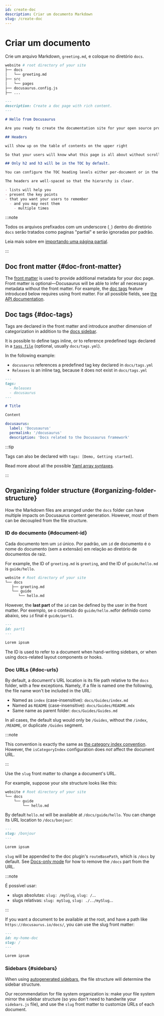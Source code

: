 ```yaml
---
id: create-doc
description: Criar um documento Markdown
slug: /create-doc
---
```


# Criar um documento

Crie um arquivo Markdown, `greeting.md`, e coloque no diretório `docs`.

```bash
website # root directory of your site
├── docs
│   └── greeting.md
├── src
│   └── pages
├── docusaurus.config.js
├── ...
```

```md
---
description: Create a doc page with rich content.
---

# Hello from Docusaurus

Are you ready to create the documentation site for your open source project?

## Headers

will show up on the table of contents on the upper right

So that your users will know what this page is all about without scrolling down or even without reading too much.

## Only h2 and h3 will be in the TOC by default.

You can configure the TOC heading levels either per-document or in the theme configuration.

The headers are well-spaced so that the hierarchy is clear.

- lists will help you
- present the key points
- that you want your users to remember
  - and you may nest them
    - multiple times
```

:::note

Todos os arquivos prefixados com um underscore (`_`) dentro do diretório `docs` serão tratados como paginas "partial" e serão ignoradas por padrão.

Leia mais sobre em [importando uma página partial](../markdown-features/markdown-features-react.mdx#importing-markdown).

:::

## Doc front matter {#doc-front-matter}

The [front matter](../markdown-features/markdown-features-intro.mdx#front-matter) is used to provide additional metadata for your doc page. Front matter is optional—Docusaurus will be able to infer all necessary metadata without the front matter. For example, the [doc tags](#doc-tags) feature introduced below requires using front matter. For all possible fields, see [the API documentation](../../api/plugins/plugin-content-docs.mdx#markdown-front-matter).

## Doc tags {#doc-tags}

Tags are declared in the front matter and introduce another dimension of categorization in addition to the [docs sidebar](./sidebar/index.mdx).

It is possible to define tags inline, or to reference predefined tags declared in a [`tags file`](../../api/plugins/plugin-content-docs.mdx#tags-file) (optional, usually `docs/tags.yml`).

In the following example:

- `docusaurus` references a predefined tag key declared in `docs/tags.yml`
- `Releases` is an inline tag, because it does not exist in `docs/tags.yml`

```md title="docs/my-doc.md"
---
tags:
  - Releases
  - docusaurus
---

# Title

Content
```

```yml title="docs/tags.yml"
docusaurus:
  label: 'Docusaurus'
  permalink: '/docusaurus'
  description: 'Docs related to the Docusaurus framework'
```

:::tip

Tags can also be declared with `tags: [Demo, Getting started]`.

Read more about all the possible [Yaml array syntaxes](https://www.w3schools.io/file/yaml-arrays/).

:::

## Organizing folder structure {#organizing-folder-structure}

How the Markdown files are arranged under the `docs` folder can have multiple impacts on Docusaurus content generation. However, most of them can be decoupled from the file structure.

### ID do documento {#document-id}

Cada documento tem um `id` único. Por padrão, um `id` de documento é o nome do documento (sem a extensão) em relação ao diretório de documentos de raiz.

For example, the ID of `greeting.md` is `greeting`, and the ID of `guide/hello.md` is `guide/hello`.

```bash
website # Root directory of your site
└── docs
   ├── greeting.md
   └── guide
      └── hello.md
```

However, the **last part** of the `id` can be defined by the user in the front matter. Por exemplo, se o conteúdo do `guide/hello.md`for definido como abaixo, seu `id` final é `guide/part1`.

```md
---
id: part1
---

Lorem ipsum
```

The ID is used to refer to a document when hand-writing sidebars, or when using docs-related layout components or hooks.

### Doc URLs {#doc-urls}

By default, a document's URL location is its file path relative to the `docs` folder, with a few exceptions. Namely, if a file is named one the following, the file name won't be included in the URL:

- Named as `index` (case-insensitive): `docs/Guides/index.md`
- Named as `README` (case-insensitive): `docs/Guides/README.mdx`
- Same name as parent folder: `docs/Guides/Guides.md`

In all cases, the default slug would only be `/Guides`, without the `/index`, `/README`, or duplicate `/Guides` segment.

:::note

This convention is exactly the same as [the category index convention](./sidebar/autogenerated.mdx#category-index-convention). However, the `isCategoryIndex` configuration does _not_ affect the document URL.

:::

Use the `slug` front matter to change a document's URL.

For example, suppose your site structure looks like this:

```bash
website # Root directory of your site
└── docs
    └── guide
        └── hello.md
```

By default `hello.md` will be available at `/docs/guide/hello`. You can change its URL location to `/docs/bonjour`:

```md
---
slug: /bonjour
---

Lorem ipsum
```

`slug` will be appended to the doc plugin's `routeBasePath`, which is `/docs` by default. See [Docs-only mode](docs-introduction.mdx#docs-only-mode) for how to remove the `/docs` part from the URL.

:::note

É possível usar:

- slugs absolutas: `slug: /mySlug`, `slug: /`...
- slugs relativas: `slug: mySlug`, `slug: ./../mySlug`...

:::

If you want a document to be available at the root, and have a path like `https://docusaurus.io/docs/`, you can use the slug front matter:

```md
---
id: my-home-doc
slug: /
---

Lorem ipsum
```

### Sidebars {#sidebars}

When using [autogenerated sidebars](./sidebar/autogenerated.mdx), the file structure will determine the sidebar structure.

Our recommendation for file system organization is: make your file system mirror the sidebar structure (so you don't need to handwrite your `sidebars.js` file), and use the `slug` front matter to customize URLs of each document.
